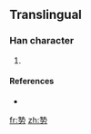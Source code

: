 ==Translingual==

===Han character===
{{Han char|rn=19|rad=力|as=08|sn=10|four=|canj=竹戈大尸 (HIKS)}}

# {{defn|Han|sort=力08}}

====References====
* {{Han ref|kx=0147.381|dkj=|dj=|hdz=|uh=351F|ud=13599|bh=|bd=}}

[[fr:㔟]]
[[zh:㔟]]